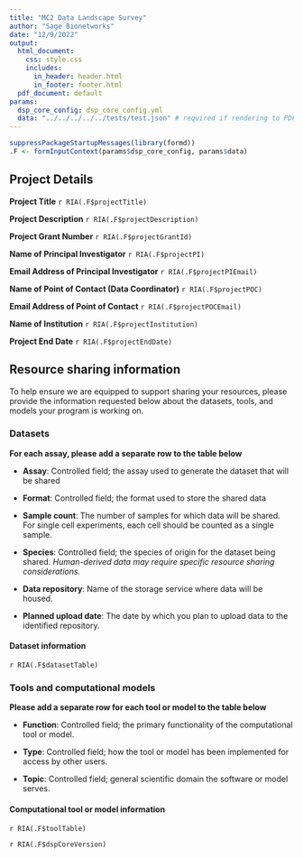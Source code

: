 ```yaml
---
title: "MC2 Data Landscape Survey"
author: "Sage Bionetworks"
date: "12/9/2022"
output:
  html_document:
    css: style.css
    includes:
      in_header: header.html
      in_footer: footer.html
  pdf_document: default
params:
  dsp_core_config: dsp_core_config.yml
  data: "../../../../../tests/test.json" # required if rendering to PDF
---
```


```r
suppressPackageStartupMessages(library(formd))
.F <- formInputContext(params$dsp_core_config, params$data)
```

## Project Details

**Project Title** `r RIA(.F$projectTitle)`

**Project Description** `r RIA(.F$projectDescription)`

**Project Grant Number** `r RIA(.F$projectGrantId)`

**Name of Principal Investigator** `r RIA(.F$projectPI)`

**Email Address of Principal Investigator** `r RIA(.F$projectPIEmail)`

**Name of Point of Contact (Data Coordinator)** `r RIA(.F$projectPOC)`

**Email Address of Point of Contact** `r RIA(.F$projectPOCEmail)`

**Name of Institution** `r RIA(.F$projectInstitution)`

**Project End Date** `r RIA(.F$projectEndDate)`


## Resource sharing information

To help ensure we are equipped to support sharing your resources, please provide the information requested below about the datasets, tools, and models your program is working on.

### Datasets
**For each assay, please add a separate row to the table below**

- **Assay**: Controlled field; the assay used to generate the dataset that will be shared

- **Format**: Controlled field; the format used to store the shared data

- **Sample count**: The number of samples for which data will be shared. For single cell experiments, each cell should be counted as a single sample.

- **Species**: Controlled field; the species of origin for the dataset being shared. _Human-derived data may require specific resource sharing considerations._

- **Data repository**: Name of the storage service where data will be housed.

- **Planned upload date**: The date by which you plan to upload data to the identified repository.

<!-- Deposit table starts here -->
#### Dataset information {#deposits}

`r RIA(.F$datasetTable)`

### Tools and computational models
**Please add a separate row for each tool or model to the table below**

- **Function**: Controlled field; the primary functionality of the computational tool or model.

- **Type**: Controlled field; how the tool or model has been implemented for access by other users.

- **Topic**: Controlled field; general scientific domain the software or model serves.

#### Computational tool or model information {#tools}

`r RIA(.F$toolTable)`

`r RIA(.F$dspCoreVersion)`
